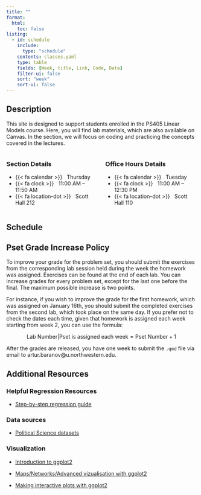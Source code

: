 ```yaml
---
title: ""
format: 
  html:
    toc: false
listing:
  - id: schedule
    include: 
      type: "schedule"
    contents: classes.yaml
    type: table
    fields: [Week, title, Link, Code, Data]
    filter-ui: false
    sort: "week"
    sort-ui: false
---
```


## Description

This site is designed to support students enrolled in the PS405 Linear Models course. Here, you will find lab materials, which are also available on Canvas. In the section, we will focus on coding and practicing the concepts covered in the lectures.

:::: {.columns}

::: {.column}
### Section Details

- {{< fa calendar >}} &nbsp; Thursday
- {{< fa clock >}} &nbsp; 11:00 AM -- 11:50 AM
- {{< fa location-dot >}} &nbsp; Scott Hall 212

:::

::: {.column}
### Office Hours Details

- {{< fa calendar >}} &nbsp; Tuesday
- {{< fa clock >}} &nbsp; 11:00 AM -- 12:30 PM
- {{< fa location-dot >}} &nbsp; Scott Hall 110
:::

::::

## Schedule

:::{#schedule}
:::

## Pset Grade Increase Policy

To improve your grade for the problem set, you should submit the exercises from the corresponding lab session held during the week the homework was assigned. Exercises can be found at the end of each lab. You can increase grades for every problem set, except for the last one before the final. The maximum possible increase is two points.

For instance, if you wish to improve the grade for the first homework, which was assigned on January 16th, you should submit the completed exercises from the second lab, which took place on the same day. If you prefer not to check the dates each time, given that homework is assigned each week starting from week 2, you can use the formula: 

$$
\text{Lab Number}|\text{Pset is assigned each week} = \text{Pset Number} + 1
$$

After the grades are released, you have one week to submit the `.qmd` file via email to artur.baranov@u.northwestern.edu. 

## Additional Resources

### Helpful Regression Resources

-   [Step-by-step regression guide](https://evalsp24.classes.andrewheiss.com/example/regression.html)

### Data sources

-   [Political Science datasets](https://github.com/erikgahner/PolData)

### Visualization

-   [Introduction to ggplot2](https://jrnold.github.io/r4ds-exercise-solutions/data-visualisation.html)

-   [Maps/Networks/Advanced vizualisation with ggplot2](https://ggplot2-book.org)

-   [Making interactive plots with ggplot2](https://plotly.com/ggplot2/box-plots/)
